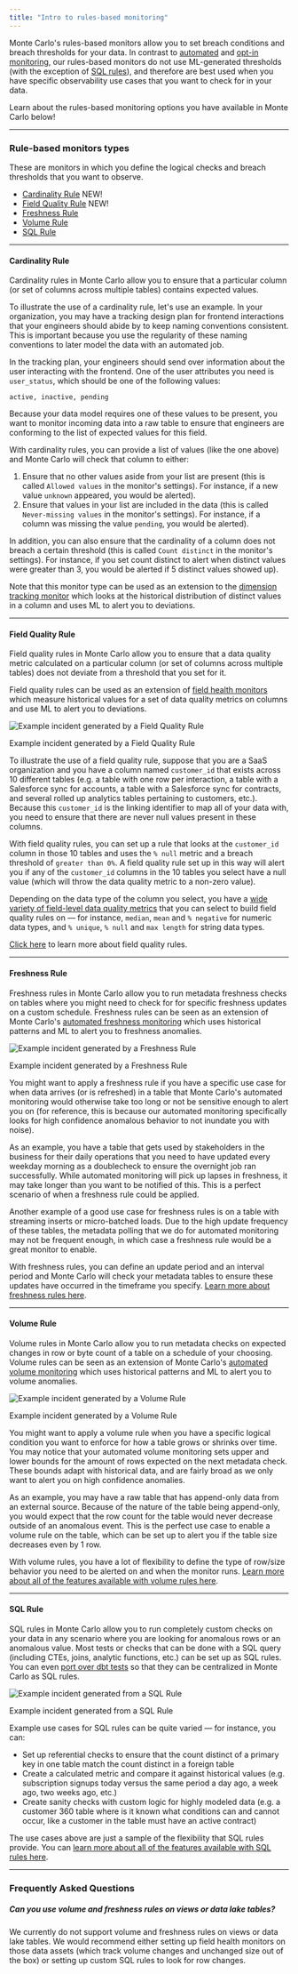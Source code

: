 ```yaml
---
title: "Intro to rules-based monitoring"
---
```


Monte Carlo's rules-based monitors allow you to set breach conditions and breach thresholds for your data. In contrast to [automated](/docs/automated-monitoring) and [opt-in monitoring](/docs/intro-to-custom-monitoring), our rules-based monitors do not use ML-generated thresholds (with the exception of [SQL rules](#sql-rule)), and therefore are best used when you have specific observability use cases that you want to check for in your data.

Learn about the rules-based monitoring options you have available in Monte Carlo below!

---

### Rule-based monitors types

These are monitors in which you define the logical checks and breach thresholds that you want to observe.

* [Cardinality Rule](#cardinality-rule) NEW!
* [Field Quality Rule](#field-quality-rule) NEW!
* [Freshness Rule](#freshness-rule)
* [Volume Rule](#volume-rule)
* [SQL Rule](#sql-rule)

---

#### Cardinality Rule

Cardinality rules in Monte Carlo allow you to ensure that a particular column (or set of columns across multiple tables) contains expected values.

To illustrate the use of a cardinality rule, let's use an example. In your organization, you may have a tracking design plan for frontend interactions that your engineers should abide by to keep naming conventions consistent. This is important because you use the regularity of these naming conventions to later model the data with an automated job.

In the tracking plan, your engineers should send over information about the user interacting with the frontend. One of the user attributes you need is `user_status`, which should be one of the following values:

`active, inactive, pending
`

Because your data model requires one of these values to be present, you want to monitor incoming data into a raw table to ensure that engineers are conforming to the list of expected values for this field.

With cardinality rules, you can provide a list of values (like the one above) and Monte Carlo will check that column to either:

1. Ensure that no other values aside from your list are present (this is called `Allowed values` in the monitor's settings). For instance, if a new value `unknown` appeared, you would be alerted).
2. Ensure that values in your list are included in the data (this is called `Never-missing values` in the monitor's settings). For instance, if a column was missing the value `pending`, you would be alerted).

In addition, you can also ensure that the cardinality of a column does not breach a certain threshold (this is called `Count distinct` in the monitor's settings). For instance, if you set count distinct to alert when distinct values were greater than 3, you would be alerted if 5 distinct values showed up).

Note that this monitor type can be used as an extension to the [dimension tracking monitor](/docs/intro-to-custom-monitoring#dimension-tracking) which looks at the historical distribution of distinct values in a column and uses ML to alert you to deviations. 

---

#### Field Quality Rule

Field quality rules in Monte Carlo allow you to ensure that a data quality metric calculated on a particular column (or set of columns across multiple tables) does not deviate from a threshold that you set for it. 

Field quality rules can be used as an extension of [field health monitors](/docs/intro-to-custom-monitoring#field-health-monitor) which measure historical values for a set of data quality metrics on columns and use ML to alert you to deviations.

![Example incident generated by a Field Quality Rule](/images/61a9226-image.png)

Example incident generated by a Field Quality Rule

To illustrate the use of a field quality rule, suppose that you are a SaaS organization and you have a column named `customer_id` that exists across 10 different tables (e.g. a table with one row per interaction, a table with a Salesforce sync for accounts, a table with a Salesforce sync for contracts, and several rolled up analytics tables pertaining to customers, etc.). Because this `customer_id` is the linking identifier to map all of your data with, you need to ensure that there are never null values present in these columns.

With field quality rules, you can set up a rule that looks at the `customer_id` column in those 10 tables and uses the `% null` metric and a breach threshold of `greater than 0%`. A field quality rule set up in this way will alert you if any of the `customer_id` columns in the 10 tables you select have a null value (which will throw the data quality metric to a non-zero value).

Depending on the data type of the column you select, you have a [wide variety of field-level data quality metrics](/docs/field-health-metrics#field-health-monitor-metrics) that you can select to build field quality rules on — for instance, `median`, `mean` and `% negative` for numeric data types, and `% unique`, `% null` and `max length` for string data types.

[Click here](/docs/field-quality-monitors) to learn more about field quality rules.

---

#### Freshness Rule

Freshness rules in Monte Carlo allow you to run metadata freshness checks on tables where you might need to check for for specific freshness updates on a custom schedule. Freshness rules can be seen as an extension of Monte Carlo's [automated freshness monitoring](/docs/automated-monitoring#1-freshness) which uses historical patterns and ML to alert you to freshness anomalies.

![Example incident generated by a Freshness Rule](/images/7844b25-image.png)

Example incident generated by a Freshness Rule

You might want to apply a freshness rule if you have a specific use case for when data arrives (or is refreshed) in a table that Monte Carlo's automated monitoring would otherwise take too long or not be sensitive enough to alert you on (for reference, this is because our automated monitoring specifically looks for high confidence anomalous behavior to not inundate you with noise).

As an example, you have a table that gets used by stakeholders in the business for their daily operations that you need to have updated every weekday morning as a doublecheck to ensure the overnight job ran successfully. While automated monitoring will pick up lapses in freshness, it may take longer than you want to be notified of this. This is a perfect scenario of when a freshness rule could be applied. 

Another example of a good use case for freshness rules is on a table with streaming inserts or micro-batched loads. Due to the high update frequency of these tables, the metadata polling that we do for automated monitoring may not be frequent enough, in which case a freshness rule would be a great monitor to enable.

With freshness rules, you can define an update period and an interval period and Monte Carlo will check your metadata tables to ensure these updates have occurred in the timeframe you specify. [Learn more about freshness rules here](/docs/freshness-rules).

---

#### Volume Rule

Volume rules in Monte Carlo allow you to run metadata checks on expected changes in row or byte count of a table on a schedule of your choosing. Volume rules can be seen as an extension of Monte Carlo's [automated volume monitoring](/docs/automated-monitoring#2-volume) which uses historical patterns and ML to alert you to volume anomalies.

![Example incident generated by a Volume Rule](/images/a69dd13-image.png)

Example incident generated by a Volume Rule

You might want to apply a volume rule when you have a specific logical condition you want to enforce for how a table grows or shrinks over time. You may notice that your automated volume monitoring sets upper and lower bounds for the amount of rows expected on the next metadata check. These bounds adapt with historical data, and are fairly broad as we only want to alert you on high confidence anomalies.

As an example, you may have a raw table that has append-only data from an external source. Because of the nature of the table being append-only, you would expect that the row count for the table would never decrease outside of an anomalous event. This is the perfect use case to enable a volume rule on the table, which can be set up to alert you if the table size decreases even by 1 row.

With volume rules, you have a lot of flexibility to define the type of row/size behavior you need to be alerted on and when the monitor runs. [Learn more about all of the features available with volume rules here](/docs/setting-up-volume-rules).

---

#### SQL Rule

SQL rules in Monte Carlo allow you to run completely custom checks on your data in any scenario where you are looking for anomalous rows or an anomalous value. Most tests or checks that can be done with a SQL query (including CTEs, joins, analytic functions, etc.) can be set up as SQL rules. You can even [port over dbt tests](/docs/generating-monte-carlo-monitors-from-dbt-tests) so that they can be centralized in Monte Carlo as SQL rules.

![Example incident generated from a SQL Rule](/images/744d1cf-image.png)

Example incident generated from a SQL Rule

Example use cases for SQL rules can be quite varied — for instance, you can:

* Set up referential checks to ensure that the count distinct of a primary key in one table match the count distinct in a foreign table
* Create a calculated metric and compare it against historical values (e.g. subscription signups today versus the same period a day ago, a week ago, two weeks ago, etc.)
* Create sanity checks with custom logic for highly modeled data (e.g. a customer 360 table where is it known what conditions can and cannot occur, like a customer in the table must have an active contract)

The use cases above are just a sample of the flexibility that SQL rules provide. You can [learn more about all of the features available with SQL rules here](/docs/creating-sql-rules).

---

### Frequently Asked Questions

##### Can you use volume and freshness rules on views or data lake tables?

We currently do not support volume and freshness rules on views or data lake tables. We would recommend either setting up field health monitors on those data assets (which track volume changes and unchanged size out of the box) or setting up custom SQL rules to look for row changes.